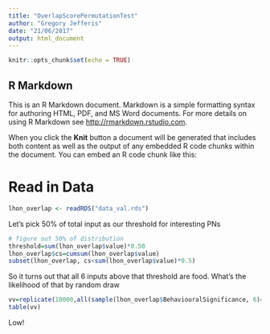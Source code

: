 ```yaml
---
title: "OverlapScorePermutationTest"
author: "Gregory Jefferis"
date: "21/06/2017"
output: html_document
---
```


```r
knitr::opts_chunk$set(echo = TRUE)
```

## R Markdown

This is an R Markdown document. Markdown is a simple formatting syntax for authoring HTML, PDF, and MS Word documents. For more details on using R Markdown see <http://rmarkdown.rstudio.com>.

When you click the **Knit** button a document will be generated that includes both content as well as the output of any embedded R code chunks within the document. You can embed an R code chunk like this:

# Read in Data
```r
lhon_overlap <- readRDS("data_val.rds")
```

Let's pick 50% of total input as our threshold for interesting PNs

```r
# figure out 50% of distribution
threshold=sum(lhon_overlap$value)*0.50
lhon_overlap$cs=cumsum(lhon_overlap$value)
subset(lhon_overlap, cs<sum(lhon_overlap$value)*0.5)
```

So it turns out that all 6 inputs above that threshold are food. What's the likelihood
of that by random draw
```r
vv=replicate(10000,all(sample(lhon_overlap$BehaviouralSignificance, 6)=="Food"))
table(vv)
```
Low!

